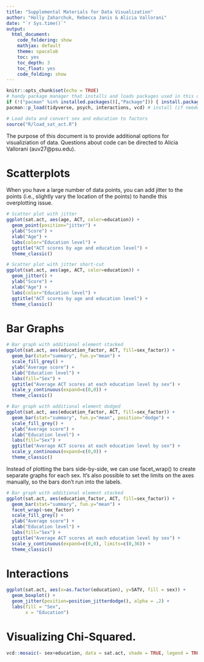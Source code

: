 ```yaml
---
title: "Supplemental Materials for Data Visualization"
author: "Holly Zaharchuk, Rebecca Janis & Alicia Vallorani"
date: "`r Sys.time()`"
output:
  html_document:
    code_foldering: show
    mathjax: default
    theme: spacelab
    toc: yes
    toc_depth: 3
    toc_float: yes
    code_folding: show
---
```


```r
knitr::opts_chunk$set(echo = TRUE)
# handy package manager that installs and loads packages used in this document
if (!("pacman" %in% installed.packages()[,"Package"])) { install.packages("pacman") } 
pacman::p_load(tidyverse, psych, interactions, vcd) # install (if needed) and load packages

# Load data and convert sex and education to factors
source("R/load_sat_act.R")
```

The purpose of this document is to provide additional options for visualiziation of data. Questions about code can be directed to Alicia Vallorani (auv27@psu.edu).

# Scatterplots
When you have a large number of data points, you can add jitter to the points (i.e., slightly vary the location of the points) to handle this overplotting issue.
```r
# Scatter plot with jitter
ggplot(sat.act, aes(age, ACT, color=education)) +
  geom_point(position="jitter") +
  ylab("Score") +
  xlab("Age") +
  labs(color="Education level") +
  ggtitle("ACT scores by age and education level") +
  theme_classic()

# Scatter plot with jitter short-cut
ggplot(sat.act, aes(age, ACT, color=education)) +
  geom_jitter() +
  ylab("Score") +
  xlab("Age") +
  labs(color="Education level") +
  ggtitle("ACT scores by age and education level") +
  theme_classic()
```


# Bar Graphs
```r
# Bar graph with additional element stacked
ggplot(sat.act, aes(education_factor, ACT, fill=sex_factor)) +
  geom_bar(stat="summary", fun.y="mean") +
  scale_fill_grey() +
  ylab("Average score") +
  xlab("Education level") +
  labs(fill="Sex") +
  ggtitle("Average ACT scores at each education level by sex") +
  scale_y_continuous(expand=c(0,0)) +
  theme_classic()

# Bar graph with additional element dodged
ggplot(sat.act, aes(education_factor, ACT, fill=sex_factor)) +
  geom_bar(stat="summary", fun.y="mean", position="dodge") +
  scale_fill_grey() +
  ylab("Average score") +
  xlab("Education level") +
  labs(fill="Sex") +
  ggtitle("Average ACT scores at each education level by sex") +
  scale_y_continuous(expand=c(0,0)) +
  theme_classic()
```

Instead of plotting the bars side-by-side, we can use facet_wrap() to create separate graphs for each sex. It's also possible to set the limits on the axes manually, so the bars don't run into the labels.

```r
# Bar graph with additional element stacked
ggplot(sat.act, aes(education_factor, ACT, fill=sex_factor)) +
  geom_bar(stat="summary", fun.y="mean") +
  facet_wrap(~sex_factor) +
  scale_fill_grey() +
  ylab("Average score") +
  xlab("Education level") +
  labs(fill="Sex") +
  ggtitle("Average ACT scores at each education level by sex") +
  scale_y_continuous(expand=c(0,0), limits=c(0,36)) +
  theme_classic()
```

# Interactions
```r
ggplot(sat.act, aes(x=as.factor(education), y=SATV, fill = sex)) +
  geom_boxplot() + 
  geom_jitter(position=position_jitterdodge(), alpha = .2) + 
  labs(fill = "Sex",
       x = "Education")
```

# Visualizing Chi-Squared.
```r
vcd::mosaic(~ sex+education, data = sat.act, shade = TRUE, legend = TRUE)
```
